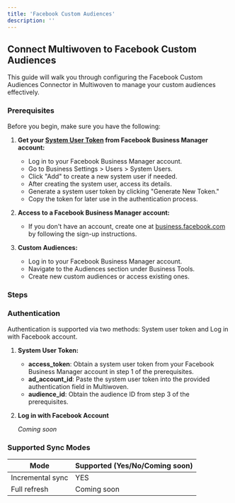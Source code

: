 ```yaml
---
title: 'Facebook Custom Audiences'
description: ''
---
```


## Connect Multiwoven to Facebook Custom Audiences

This guide will walk you through configuring the Facebook Custom Audiences Connector in Multiwoven to manage your custom audiences effectively.

### Prerequisites

Before you begin, make sure you have the following:

1. **Get your [System User Token](https://developers.facebook.com/docs/marketing-api/system-users/overview) from Facebook Business Manager account:**

   - Log in to your Facebook Business Manager account.
   - Go to Business Settings > Users > System Users.
   - Click "Add" to create a new system user if needed.
   - After creating the system user, access its details.
   - Generate a system user token by clicking "Generate New Token."
   - Copy the token for later use in the authentication process.

2. **Access to a Facebook Business Manager account:**

   - If you don't have an account, create one at [business.facebook.com](https://business.facebook.com/) by following the sign-up instructions.

3. **Custom Audiences:**

   - Log in to your Facebook Business Manager account.
   - Navigate to the Audiences section under Business Tools.
   - Create new custom audiences or access existing ones.

### Steps

### Authentication

Authentication is supported via two methods: System user token and Log in with Facebook account.

1. **System User Token:**

   - **access_token**: Obtain a system user token from your Facebook Business Manager account in step 1 of the prerequisites.
   - **ad_account_id**: Paste the system user token into the provided authentication field in Multiwoven.
   - **audience_id**: Obtain the audience ID from step 3 of the prerequisites.

2. **Log in with Facebook Account**

   *Coming soon*

### Supported Sync Modes 

| Mode            | Supported (Yes/No/Coming soon) |
|-----------------|--------------------------------|
| Incremental sync | YES                           |
| Full refresh     | Coming soon                   |
